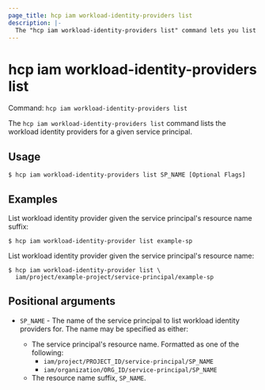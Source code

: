 ```yaml
---
page_title: hcp iam workload-identity-providers list
description: |-
  The "hcp iam workload-identity-providers list" command lets you list workload identity providers.
---
```


# hcp iam workload-identity-providers list

Command: `hcp iam workload-identity-providers list` 

The `hcp iam workload-identity-providers list` command lists the workload
identity providers for a given service principal.

## Usage

```shell-session
$ hcp iam workload-identity-providers list SP_NAME [Optional Flags]
```

## Examples

List workload identity provider given the service principal's resource name suffix:

```shell-session
$ hcp iam workload-identity-provider list example-sp
```

List workload identity provider given the service principal's resource name:

```shell-session
$ hcp iam workload-identity-provider list \
  iam/project/example-project/service-principal/example-sp
```

## Positional arguments

- `SP_NAME` - The name of the service principal to list workload identity providers for. The
	name may be specified as either:
	
	* The service principal's resource name. Formatted as one of the following:
	    * `iam/project/PROJECT_ID/service-principal/SP_NAME`
	    * `iam/organization/ORG_ID/service-principal/SP_NAME`
	* The resource name suffix, `SP_NAME`.

